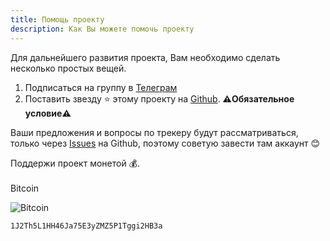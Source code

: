 ```yaml
---
title: Помощь проекту
description: Как Вы можете помочь проекту
---
```


Для дальнейшего развития проекта, Вам необходимо сделать несколько простых вещей.

1. Подписаться на группу в [Телеграм](https://t.me/WhalesTracker)
2. Поставить звезду ⭐ этому проекту на [Github](https://github.com/dengivseti/WhalesTracker). **⚠️Обязательное условие⚠️**

Ваши предложения и вопросы по трекеру будут рассматриваться, только через [Issues](https://github.com/dengivseti/WhalesTracker/issues) на Github, поэтому советую завести там аккаунт 😊

Поддержи проект монетой 💰.
<br/>
<br/>
Bitcoin
<br/>

![Bitcoin](/bitcoin.png)

```
1J2Th5L1HH46Ja75E3yZMZ5P1Tggi2HB3a
```